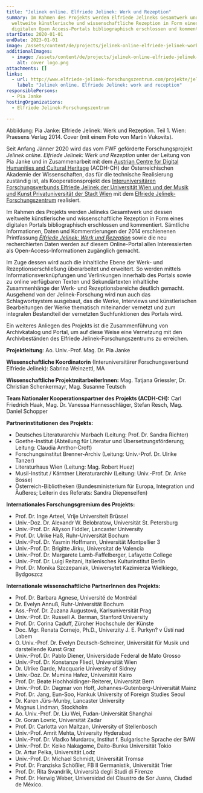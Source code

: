 ```yaml
---
title: "Jelinek online. Elfriede Jelinek: Werk und Rezeption"
summary: Im Rahmen des Projekts werden Elfriede Jelineks Gesamtwerk und dessen
  weltweite künstlerische und wissenschaftliche Rezeption in Form eines
  digitalen Open Access-Portals bibliographisch erschlossen und kommentiert.
startDate: 2020-01-01
endDate: 2023-01-01
image: /assets/content/de/projects/jelinek-online-elfriede-jelinek-work-and-reception/jelinek_v8_neu.png
additionalImages:
  - image: /assets/content/de/projects/jelinek-online-elfriede-jelinek-work-and-reception/additionalImages/cover_logo.png
    alt: cover_logo.png
attachments: []
links:
  - url: http://www.elfriede-jelinek-forschungszentrum.com/projekte/jelinek-online-2020-23/
    label: "Jelinek online. Elfriede Jelinek: work and reception"
responsiblePersons:
  - Pia Janke
hostingOrganizations:
  - Elfriede Jelinek-Forschungszentrum

---
```

Abbildung: Pia Janke: Elfriede Jelinek: Werk und Rezeption. Teil 1. Wien: Praesens Verlag 2014. Cover (mit einem Foto von Martin Vukovits).

Seit Anfang Jänner 2020 wird das vom FWF geförderte Forschungsprojekt _Jelinek online. Elfriede Jelinek: Werk und Rezeption_ unter der Leitung von Pia Janke und in Zusammenarbeit mit dem [Austrian Centre for Digital Humanities and Cultural Heritage](https://www.oeaw.ac.at/acdh/) (ACDH-CH) der Österreichischen Akademie der Wissenschaften, das für die technische Realisierung zuständig ist, als Kooperationsprojekt des [Interuniversitären Forschungsverbunds Elfriede Jelinek der Universität Wien und der Musik und Kunst Privatuniversität der Stadt Wien](http://ifvjelinek.univie.ac.at/) mit dem [Elfriede Jelinek-Forschungszentrum](http://www.elfriede-jelinek-forschungszentrum.com/home/) realisiert.

Im Rahmen des Projekts werden Jelineks Gesamtwerk und dessen weltweite künstlerische und wissenschaftliche Rezeption in Form eines digitalen Portals bibliographisch erschlossen und kommentiert. Sämtliche Informationen, Daten und Kommentierungen der 2014 erschienenen Printfassung [_Elfriede Jelinek: Werk und Rezeption_](http://www.elfriede-jelinek-forschungszentrum.com/publikationen/elfriede-jelinek-werk-und-rezeption/) sowie die neu recherchierten Daten werden auf diesem Online-Portal allen Interessierten als Open-Access-Informationen zugänglich gemacht.

Im Zuge dessen wird auch die inhaltliche Ebene der Werk- und Rezeptionserschließung überarbeitet und erweitert. So werden mittels Informationsverknüpfungen und Verlinkungen innerhalb des Portals sowie zu online verfügbaren Texten und Sekundärtexten inhaltliche Zusammenhänge der Werk- und Rezeptionsbereiche deutlich gemacht.  
Ausgehend von der Jelinek-Forschung wird nun auch das Schlagwortsystem ausgebaut, das die Werke, Interviews und künstlerischen Bearbeitungen der Werke thematisch miteinander vernetzt und zum integralen Bestandteil der vernetzten Suchfunktionen des Portals wird.

Ein weiteres Anliegen des Projekts ist die Zusammenführung von Archivkatalog und Portal, um auf diese Weise eine Vernetzung mit den Archivbeständen des Elfriede Jelinek-Forschungszentrums zu erreichen.

**Projektleitung**: Ao. Univ.-Prof. Mag. Dr. Pia Janke

**Wissenschaftliche Koordinatorin** (Interuniversitärer Forschungsverbund Elfriede Jelinek): Sabrina Weinzettl, MA

**Wissenschaftliche ProjektmitarbeiterInnen:** Mag. Tatjana Griessler, Dr. Christian Schenkermayr, Mag. Susanne Teutsch

**Team Nationaler Kooperationspartner des Projekts (ACDH-CH):** Carl Friedrich Haak, Mag. Dr. Vanessa Hannesschläger, Stefan Resch, Mag. Daniel Schopper

**Partnerinstitutionen des Projekts:**

*   Deutsches Literaturarchiv Marbach (Leitung: Prof. Dr. Sandra Richter)
*   Goethe-Institut (Abteilung für Literatur und Übersetzungsförderung; Leitung: Claudia Amthor-Croft)
*   Forschungsinstitut Brenner-Archiv (Leitung: Univ.-Prof. Dr. Ulrike Tanzer)
*   Literaturhaus Wien (Leitung: Mag. Robert Huez)
*   Musil-Institut / Kärntner Literaturarchiv (Leitung: Univ.-Prof. Dr. Anke Bosse)
*   Österreich-Bibliotheken (Bundesministerium für Europa, Integration und Äußeres; Leiterin des Referats: Sandra Diepenseifen)

**Internationales Forschungsgremium des Projekts:**

*   Prof. Dr. Inge Arteel, Vrije Universiteit Brüssel
*   Univ.-Doz. Dr. Alexandr W. Belobratow, Universität St. Petersburg
*   Univ.-Prof. Dr. Allyson Fiddler, Lancaster University
*   Prof. Dr. Ulrike Haß, Ruhr-Universität Bochum
*   Univ.-Prof. Dr. Yasmin Hoffmann, Universität Montpellier 3
*   Univ.-Prof. Dr. Brigitte Jirku, Universitat de Valencia
*   Univ.-Prof. Dr. Margarete Lamb-Faffelberger, Lafayette College
*   Univ.-Prof. Dr. Luigi Reitani, Italienisches Kulturinstitut Berlin
*   Prof. Dr. Monika Szczepaniak, Uniwersytet Kazimierza Wielkiego, Bydgoszcz

**Internationale wissenschaftliche PartnerInnen des Projekts:**

*   Prof. Dr. Barbara Agnese, Université de Montréal
*   Dr. Evelyn Annuß, Ruhr-Universität Bochum
*   Ass.-Prof. Dr. Zuzana Augustová, Karlsuniversität Prag
*   Univ.-Prof. Dr. Russell A. Berman, Stanford University
*   Prof. Dr. Corina Caduff, Zürcher Hochschule der Künste
*   Doc. Mgr. Renata Cornejo, Ph.D., Univerzity J. E. Purkyn? v Ústí nad Labem
*   O. Univ.-Prof. Dr. Evelyn Deutsch-Schreiner, Universität für Musik und darstellende Kunst Graz
*   Univ.-Prof. Dr. Pablo Diener, Universidade Federal de Mato Grosso
*   Univ.-Prof. Dr. Konstanze Fliedl, Universität Wien
*   Dr. Ulrike Garde, Macquarie University of Sidney
*   Univ.-Doz. Dr. Mumina Hafez, Universität Kairo
*   Prof. Dr. Beate Hochholdinger-Reiterer, Universität Bern
*   Univ.-Prof. Dr. Dagmar von Hoff, Johannes-Gutenberg-Universität Mainz
*   Prof. Dr. Jang, Eun-Soo, Hankuk University of Foreign Studies Seoul
*   Dr. Karen Jürs-Munby, Lancaster University
*   Magnus Lindman, Stockholm
*   Ao. Univ.-Prof. Dr. Liu Wei, Fudan-Universität Shanghai
*   Dr. Goran Lovric, Universität Zadar
*   Prof. Dr. Carlotta von Maltzan, University of Stellenbosch
*   Univ.-Prof. Amrit Mehta, University Hyderabad
*   Univ.-Prof. Dr. Vladko Murdarov, Institut f. Bulgarische Sprache der BAW
*   Univ.-Prof. Dr. Keiko Nakagome, Daito-Bunka Universität Tokio
*   Dr. Artur Pelka, Universität Lodz
*   Univ.-Prof. Dr. Michael Schmidt, Universität Tromsø
*   Prof. Dr. Franziska Schößler, FB II Germanistik, Universität Trier
*   Prof. Dr. Rita Svandrlik, Università degli Studi di Firenze
*   Prof. Dr. Herwig Weber, Universidad del Claustro de Sor Juana, Ciudad de México.